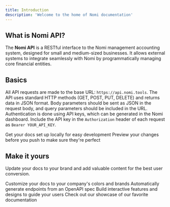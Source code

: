 ```yaml
---
title: Introduction
description: 'Welcome to the home of Nomi documentation'
---
```


## What is Nomi API?

The **Nomi API** is a RESTful interface to the Nomi management accounting system, designed for small and medium-sized businesses. It allows external systems to integrate seamlessly with Nomi by programmatically managing core financial entities.

## Basics

All API requests are made to the base URL: `https://api.nomi.tools`. The API uses standard HTTP methods (GET, POST, PUT, DELETE) and returns data in JSON format.
Body parameters should be sent as JSON in the request body, and query parameters should be included in the URL.
Authentication is done using API keys, which can be generated in the Nomi dashboard. Include the API key in the `Authorization` header of each request as `Bearer YOUR_API_KEY`.

<CardGroup cols={2}>
  <Card
    title="Edit Your Docs"
    icon="pen-to-square"
    href="https://mintlify.com/docs/quickstart"
  >
    Get your docs set up locally for easy development
  </Card>
  <Card
    title="Preview Changes"
    icon="image"
    href="https://mintlify.com/docs/development"
  >
    Preview your changes before you push to make sure they're perfect
  </Card>
</CardGroup>

## Make it yours

Update your docs to your brand and add valuable content for the best user conversion.

<CardGroup cols={2}>
  <Card
    title="Customize Style"
    icon="palette"
    href="https://mintlify.com/docs/settings/global"
  >
    Customize your docs to your company's colors and brands
  </Card>
  <Card
    title="Reference APIs"
    icon="code"
    href="https://mintlify.com/docs/api-playground/openapi"
  >
    Automatically generate endpoints from an OpenAPI spec
  </Card>
  <Card
    title="Add Components"
    icon="screwdriver-wrench"
    href="https://mintlify.com/docs/components/accordion"
  >
    Build interactive features and designs to guide your users
  </Card>
  <Card
    title="Get Inspiration"
    icon="stars"
    href="https://mintlify.com/customers"
  >
    Check out our showcase of our favorite documentation
  </Card>
</CardGroup>
